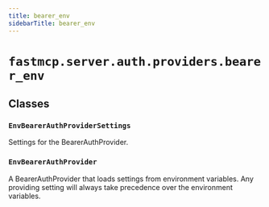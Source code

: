 ```yaml
---
title: bearer_env
sidebarTitle: bearer_env
---
```


# `fastmcp.server.auth.providers.bearer_env`

## Classes

### `EnvBearerAuthProviderSettings` <sup><a href="https://github.com/jlowin/fastmcp/blob/main/src/fastmcp/server/auth/providers/bearer_env.py#L8" target="_blank"><Icon icon="github" style="width: 14px; height: 14px;" /></a></sup>


Settings for the BearerAuthProvider.


### `EnvBearerAuthProvider` <sup><a href="https://github.com/jlowin/fastmcp/blob/main/src/fastmcp/server/auth/providers/bearer_env.py#L25" target="_blank"><Icon icon="github" style="width: 14px; height: 14px;" /></a></sup>


A BearerAuthProvider that loads settings from environment variables. Any
providing setting will always take precedence over the environment
variables.

